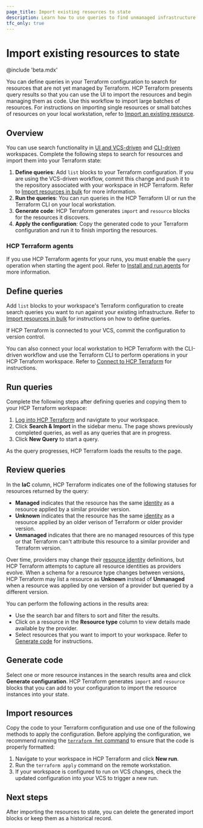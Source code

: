 ```yaml
---
page_title: Import existing resources to state
description: Learn how to use queries to find unmanaged infrastructure and import it into Terraform
tfc_only: true
---
```


# Import existing resources to state

@include 'beta.mdx'

You can define queries in your Terraform configuration to search for resources that are not yet managed by Terraform. HCP Terraform presents query results so that you can use the UI to import the resources and begin managing them as code. Use this workflow to import large batches of resources. For instructions on importing single resources or small batches of resources on your local workstation, refer to [Import an existing resource](/terraform/language/import). 

## Overview

You can use search functionality in [UI and VCS-driven](/terraform/cloud-docs/run/ui) and [CLI-driven](/terraform/cloud-docs/run/cli) workspaces. Complete the following steps to search for resources and import them into your Terraform state:

1. **Define queries**: Add `list` blocks to your Terraform configuration. If you are using the VCS-driven workflow, commit this change and push it to the repository associated with your workspace in HCP Terraform. Refer to [Import resources in bulk](/terraform/language/v1.14.x/import/bulk) for more information.
1. **Run the queries**: You can run queries in the HCP Terraform UI or run the Terraform CLI on your local workstation.
1. **Generate code**: HCP Terraform generates `import` and `resource` blocks for the resources it discovers.
1. **Apply the configuration**: Copy the generated code to your Terraform configuration and run it to finish importing the resources.

### HCP Terraform agents

If you use HCP Terraform agents for your runs, you must enable the `query` operation when starting the agent pool. Refer to [Install and run agents](/terraform/cloud-docs/agents/agents) for more information.

## Define queries

Add `list` blocks to your workspace's Terraform configuration to create search queries you want to run against your existing infrastructure. Refer to [Import resources in bulk](/terraform/language/v1.14.x/import/bulk) for instructions on how to define queries. 

If HCP Terraform is connected to your VCS, commit the configuration to version control. 

You can also connect your local workstation to HCP Terraform with the CLI-driven workflow and use the Terraform CLI to perform operations in your HCP Terraform workspace. Refer to [Connect to HCP Terraform](/terraform/cli/cloud/settings) for instructions.

## Run queries

Complete the following steps after defining queries and copying them to your HCP Terraform workspace:
 
1. [Log into HCP Terraform](https://app.terraform.io) and navigtate to your workspace.
1. Click **Search & Import** in the sidebar menu. The page shows previously completed queries, as well as any queries that are in progress. 
1. Click **New Query** to start a query. 

As the query progresses, HCP Terraform loads the results to the page.  

## Review queries

In the **IaC** column, HCP Terraform indicates one of the following statuses for resources returned by the query: 

  - **Managed** indicates that the resource has the same [identity](/terraform/language/import#resource-identity) as a resource applied by a similar provider version.
  - **Unknown** indicates that the resource has the same [identity](/terraform/language/import#resource-identity) as a resource applied by an older verison of Terraform or older provider version. 
  - **Unmanaged** indicates that there are no managed resources of this type or that Terraform can't attribute this resource to a similar provider and Terraform version.

Over time, providers may change their [resource identity](/terraform/language/import#resource-identity) definitions, but HCP Terraform attempts to capture all resource identities as providers evolve. When a schema for a resource type changes between versions, HCP Terraform may list a resource as **Unknown** instead of **Unmanaged** when a resource was applied by one version of a provider but queried by a different version.
  
You can perform the following actions in the results area: 

  - Use the search bar and filters to sort and filter the results. 
  - Click on a resource in the **Resource type** column to view details made available by the provider.
  - Select resources that you want to import to your workspace. Refer to [Generate code](#generate-code) for instructions.

## Generate code

Select one or more resource instances in the search results area and click **Generate configuration**. HCP Terraform generates `import` and `resource` blocks that you can add to your configuration to import the resource instances into your state.

## Import resources

Copy the code to your Terraform configuration and use one of the following methods to apply the configuration. Before applying the configuration, we recommend running the [`terraform fmt` command](/terraform/cli/commands/fmt) to ensure that the code is properly formatted:
  
1. Navigate to your workspace in HCP Terraform and click **New run**.
1. Run the `terraform apply` command on the remote workstation.
1. If your workspace is configured to run on VCS changes, check the updated configuration into your VCS to trigger a new run. 

## Next steps

After importing the resources to state, you can delete the generated import blocks or keep them as a historical record.  